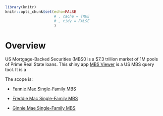 ```r
library(knitr)
knitr::opts_chunk$set(echo=FALSE
                      # , cache = TRUE
                      # , tidy = FALSE
                      )
```

# Overview

US Mortgage-Backed Securities (MBS0 is a \$7.3 trillion market of 1M pools of Prime Real State loans. This shiny app [MBS Viewer](https://tgonzale.shinyapps.io/FNMA_PoolView/) is a US MBS query tool. It is a

The scope is:

-   [Fannie Mae Single-Family MBS](https://capitalmarkets.fanniemae.com/mortgage-backed-securities/single-family/single-family-disclosure-information-center)

-   [Freddie Mac Single-Family MBS](http://www.freddiemac.com/mbs/)

-   [Ginnie Mae Single-Family MBS](https://www.ginniemae.gov/issuers/program_guidelines/Pages/mbs_guide.aspx)

